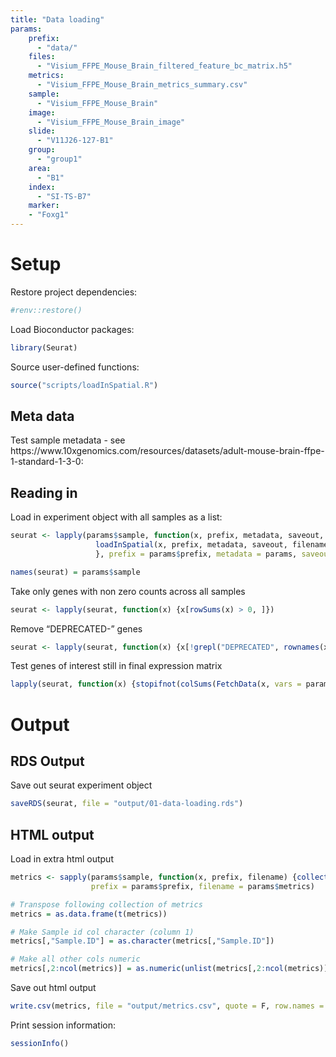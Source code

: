 ```yaml
---
title: "Data loading"
params:
    prefix:
      - "data/"
    files:
      - "Visium_FFPE_Mouse_Brain_filtered_feature_bc_matrix.h5"
    metrics:
      - "Visium_FFPE_Mouse_Brain_metrics_summary.csv"
    sample:
      - "Visium_FFPE_Mouse_Brain"
    image:
      - "Visium_FFPE_Mouse_Brain_image"
    slide:
      - "V11J26-127-B1"
    group:
      - "group1"
    area:
      - "B1"
    index:
      - "SI-TS-B7"
    marker:
    - "Foxg1"
---
```

  
# Setup

Restore project dependencies:

```r
#renv::restore()
```

Load Bioconductor packages:
  
```r
library(Seurat)
```

Source user-defined functions:

```r
source("scripts/loadInSpatial.R")
```

## Meta data

Test sample metadata - see https://www.10xgenomics.com/resources/datasets/adult-mouse-brain-ffpe-1-standard-1-3-0:

## Reading in 

Load in experiment object with all samples as a list:
  
```r
seurat <- lapply(params$sample, function(x, prefix, metadata, saveout, filename) {
                   loadInSpatial(x, prefix, metadata, saveout, filename)
                   }, prefix = params$prefix, metadata = params, saveout = F, filename = params$files)

names(seurat) = params$sample
```

Take only genes with non zero counts across all samples

```r
seurat <- lapply(seurat, function(x) {x[rowSums(x) > 0, ]})
```

Remove "DEPRECATED-" genes

```r
seurat <- lapply(seurat, function(x) {x[!grepl("DEPRECATED", rownames(x)), ]})
```

Test genes of interest still in final expression matrix

```r
lapply(seurat, function(x) {stopifnot(colSums(FetchData(x, vars = params$marker)) > 0)})
```

# Output

## RDS Output

Save out seurat experiment object

```r
saveRDS(seurat, file = "output/01-data-loading.rds")
```

## HTML output

Load in extra html output
  
```r
metrics <- sapply(params$sample, function(x, prefix, filename) {collectMetrics(x, prefix, filename)}, 
                  prefix = params$prefix, filename = params$metrics)

# Transpose following collection of metrics
metrics = as.data.frame(t(metrics))

# Make Sample id col character (column 1)
metrics[,"Sample.ID"] = as.character(metrics[,"Sample.ID"])

# Make all other cols numeric
metrics[,2:ncol(metrics)] = as.numeric(unlist(metrics[,2:ncol(metrics)]))
```

Save out html output

```r
write.csv(metrics, file = "output/metrics.csv", quote = F, row.names = F)
```


Print session information:
  
```r
sessionInfo()
```
